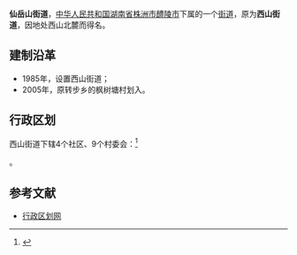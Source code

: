 {{中国乡级行政区|43/02/81/003/000
|行政区全称 = 西山街道
|景观照片文件名 = 
|景观照片描述 = 
|位置图文件名 = 
|位置图描述 = 
|汉语拼音 = 
|通用拼音 = 
|上级行政区 = [[湖南省|湖南省]][[株洲市|株洲市]][[醴陵市|醴陵市]]
|行政区类别 = 街道
|建置时间 = 1985年
|政府驻地 = 左权路
|地理坐标 = 
|毗邻 = 
|行政区划 = 13
|村委会 = 9
|居委会 = 4
|总面积 = 38平方公里
|户籍人口 = 3.8万
|户籍人口年份 = 2005
|常住人口 = 
|常住人口年份 = 
|人口密度 = 
|GDP = 
|GDP年份 = 
|邮政编码 = 412200 　
|电话区号 = 
|时区 = UTC+8（[[东八区|东八区]]）
|官方网站 = 
|网站名称 = 
}}
'''仙岳山街道'''，[[中华人民共和国|中华人民共和国]][[湖南省|湖南省]][[株洲市|株洲市]][[醴陵市|醴陵市]]下属的一个[[街道|街道]]，原为'''西山街道'''，因地处西山北麓而得名。

==建制沿革==
*1985年，设置西山街道；
*2005年，原转步乡的枫树塘村划入。

==行政区划==
西山街道下辖4个社区、9个村委会：<ref>{{PRC admin/ref sgc|43/02/81/003/000}}</ref>

{{PRC admin/children|43/02/81/003/000}}。

==参考文献==
*[https://web.archive.org/web/20121114133040/http://www.xzqh.org/html/2011/0419/24512.html 行政区划网]
{{reflist}}

{{PRC admin/navcat|43/02/81/003/000}}